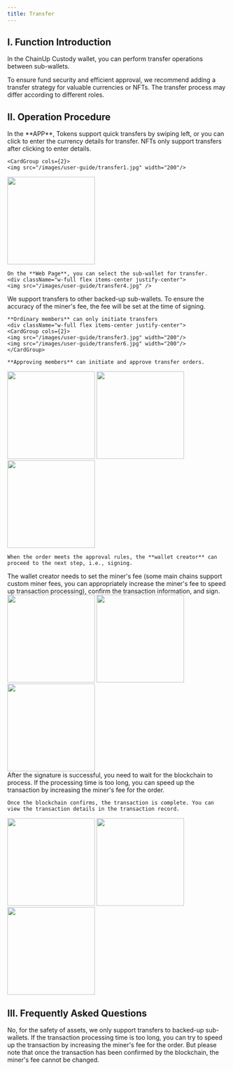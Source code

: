 ```yaml
---
title: Transfer
---
```


## I. Function Introduction

In the ChainUp Custody wallet, you can perform transfer operations between sub-wallets.

To ensure fund security and efficient approval, we recommend adding a transfer strategy for valuable currencies or NFTs. The transfer process may differ according to different roles.

## II. Operation Procedure

<Steps>
<Step title="Enter the Transfer Page">
    In the **APP**, Tokens support quick transfers by swiping left, or you can click to enter the currency details for transfer. NFTs only support transfers after clicking to enter details.
<div className="w-full flex items-center justify-center">

    <CardGroup cols={2}>
    <img src="/images/user-guide/transfer1.jpg" width="200"/>
   <img src="/images/user-guide/transfer2.jpg" width="200"/>
    </CardGroup>
</div>

    On the **Web Page**, you can select the sub-wallet for transfer.
    <div className="w-full flex items-center justify-center">
    <img src="/images/user-guide/transfer4.jpg" />
</div>

</Step>
<Step title="Fill in and Confirm Transfer Information">
    We support transfers to other backed-up sub-wallets. To ensure the accuracy of the miner's fee, the fee will be set at the time of signing.
    
    **Ordinary members** can only initiate transfers
    <div className="w-full flex items-center justify-center">
    <CardGroup cols={2}>
    <img src="/images/user-guide/transfer3.jpg" width="200"/>
    <img src="/images/user-guide/transfer6.jpg" width="200"/>
    </CardGroup>
</div>
    
    **Approving members** can initiate and approve transfer orders.
 <div className="w-full flex items-center justify-center">
    <CardGroup cols={3}>
    <img src="/images/user-guide/transfer5.png" width="200"/>
    <img src="/images/user-guide/transfer7.png" width="200"/>
 <img src="/images/user-guide/transfer8.png" width="200"/>
    </CardGroup>
</div>

    When the order meets the approval rules, the **wallet creator** can proceed to the next step, i.e., signing.
</Step>


<Step title="Wallet Creator Confirms and Signs">
    The wallet creator needs to set the miner's fee (some main chains support custom miner fees, you can appropriately increase the miner's fee to speed up transaction processing), confirm the transaction information, and sign.

<div className="w-full flex items-center justify-center">
    <CardGroup cols={3}>
    <img src="/images/user-guide/transfer9.jpg" width="200"/>
    <img src="/images/user-guide/transfer10.jpg" width="200"/>
 <img src="/images/user-guide/transfer11.jpg" width="200"/>
    </CardGroup>
</div>

</Step>
<Step title="Wait for Signature and Transaction Confirmation">
    After the signature is successful, you need to wait for the blockchain to process. If the processing time is too long, you can speed up the transaction by increasing the miner's fee for the order.
    
    Once the blockchain confirms, the transaction is complete. You can view the transaction details in the transaction record.

 <div className="w-full flex items-center justify-center">
    <CardGroup cols={3}>
    <img src="/images/user-guide/his1.png" width="200"/>
    <img src="/images/user-guide/his2.png" width="200"/>
     <img src="/images/user-guide/his3.png" width="200"/>
    </CardGroup>
</div>

</Step>
</Steps>

## III. Frequently Asked Questions

<Accordion title="Can I transfer to an unbacked sub-wallet?">
No, for the safety of assets, we only support transfers to backed-up sub-wallets.
</Accordion>
<Accordion title="If the miner's fee I set is insufficient, can I increase it during the transaction?">
If the transaction processing time is too long, you can try to speed up the transaction by increasing the miner's fee for the order. But please note that once the transaction has been confirmed by the blockchain, the miner's fee cannot be changed.
</Accordion>
